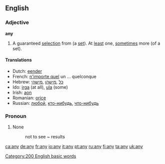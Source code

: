==English==

{{rank|into|up|your|58|any|what|do|has}}

===Adjective===
'''any'''

#A guaranteed [[selection]] from (a [[set]]). At [[least]] one, [[sometimes]] more (of a set).

====Translations====
*Dutch: [[eender]]
*French: [[n'importe quel]] un ... quelconque
*Hebrew: [[כל]] ,[[מישהו]] ,[[מישהי]]
*Ido: [[irga]] (at all), [[ula]] (some)
*Irish: [[aon]]
*Romanian: [[orice]]
*Russian: [[любой]], [[кто-нибудь]], [[что-нибудь]]

===Pronoun===

# None
#:not to see ~ results

[[Category:200 English basic words]]

[[ca:any]]
[[de:any]]
[[fr:any]]
[[io:any]]
[[it:any]]
[[pt:any]]
[[ru:any]]
[[fi:any]]
[[ta:any]]
[[uk:any]]